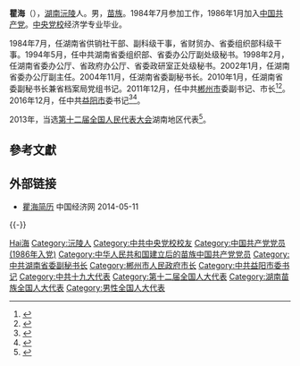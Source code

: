 '''瞿海'''（{{bd|1966年|1月||catIdx=Qu瞿}}），[[湖南|湖南]][[沅陵|沅陵]]人。男，[[苗族|苗族]]。1984年7月参加工作，1986年1月加入[[中国共产党|中国共产党]]。[[中央党校|中央党校]]经济学专业毕业。

1984年7月，任湖南省供销社干部、副科级干事，省财贸办、省委组织部科级干事。1994年5月，任中共湖南省委组织部、省委办公厅副处级秘书。1998年2月，任湖南省委办公厅、省政府办公厅、省委政研室正处级秘书。2002年1月，任湖南省委办公厅副主任。2004年11月，任湖南省委副秘书长。2010年1月，任湖南省委副秘书长兼省档案局党组书记。2011年12月，任中共[[郴州市|郴州市]]委副书记、市长<ref>{{cite web|accessdate=2014-06-10|url=http://district.ce.cn/newarea/sddy/201202/17/t20120217_23081759_1.shtml|title=钟本强任郴州人大常委会主任 瞿海任市长|publisher=中国经济网|archive-date=2014-05-12|archive-url=https://web.archive.org/web/20140512232103/http://district.ce.cn/newarea/sddy/201202/17/t20120217_23081759_1.shtml|dead-url=no}}</ref><ref>{{cite web|accessdate=2014-07-16|url=http://district.ce.cn/zt/zlk/bg/201401/29/t20140129_2233551.shtml|title=郴州市政府工作报告 (2014年1月7日 瞿海)|publisher=中国经济网|archive-date=2014-07-14|archive-url=https://web.archive.org/web/20140714193654/http://district.ce.cn/zt/zlk/bg/201401/29/t20140129_2233551.shtml|dead-url=no}}</ref>。2016年12月，任中共[[益阳市|益阳市]]委书记<ref>{{cite web|accessdate=2016-12-05|url=http://www.thepaper.cn/newsDetail_forward_1573312|title=虢正贵拟任湖南张家界市委书记，瞿海拟任益阳市委书记|publisher=澎湃新闻|archive-date=2016-12-20|archive-url=https://web.archive.org/web/20161220091652/http://www.thepaper.cn/newsDetail_forward_1573312|dead-url=no}}</ref><ref>{{cite web|accessdate=2016-12-05|url=http://district.ce.cn/newarea/sddy/201612/05/t20161205_18385236.shtml|title=瞿海拟任益阳市委书记 张值恒拟提名为市长候选人|publisher=中国经济网|archive-date=2016-12-20|archive-url=https://web.archive.org/web/20161220104556/http://district.ce.cn/newarea/sddy/201612/05/t20161205_18385236.shtml|dead-url=no}}</ref>。

2013年，当选[[第十二届全国人民代表大会|第十二届全国人民代表大会]]湖南地区代表<ref>{{cite news|title=全国人大代表信息-瞿海|url= http://210.82.31.1:8084/delegate/viewDelegate.action?dbid=121763|accessdate=2013-04-05|newspaper=全国人大网}}</ref>。
==參考文獻==
{{reflist}}
==外部链接==
*[http://district.ce.cn/newarea/sddy/201202/17/t20120217_23081759_1.shtml 瞿海简历] {{Wayback|url=http://district.ce.cn/newarea/sddy/201202/17/t20120217_23081759_1.shtml |date=20140512232103 }} 中国经济网 2014-05-11

{{-}}
{{start box}}
{{s-ppo|cpc}}
{{s-before|[[胡忠雄|胡忠雄]]}}
{{s-title|[[中国共产党益阳市委员会|中国共产党益阳市委员会]]书记|2016年12月－}}
{{s-inc}}
{{s-gov|prc}}
{{s-before|[[向力力|向力力]]}}
{{s-title|[[郴州市人民政府|郴州市人民政府]]市长|2011年12月－2016年12月}}
{{s-after|[[刘志仁|刘志仁]]}}
{{end box}}

{{Authority control}}
{{DEFAULTSORT:Qu瞿}}
[[Category:瞿姓|Hai海]]
[[Category:沅陵人|Category:沅陵人]]
[[Category:中共中央党校校友|Category:中共中央党校校友]]
[[Category:中国共产党党员_(1986年入党)|Category:中国共产党党员 (1986年入党)]]
[[Category:中华人民共和国建立后的苗族中国共产党党员|Category:中华人民共和国建立后的苗族中国共产党党员]]
[[Category:中共湖南省委副秘书长|Category:中共湖南省委副秘书长]]
[[Category:郴州市人民政府市长|Category:郴州市人民政府市长]]
[[Category:中共益阳市委书记|Category:中共益阳市委书记]]
[[Category:中共十九大代表|Category:中共十九大代表]]
[[Category:第十二届全国人大代表|Category:第十二届全国人大代表]]
[[Category:湖南苗族全国人大代表|Category:湖南苗族全国人大代表]]
[[Category:男性全国人大代表|Category:男性全国人大代表]]